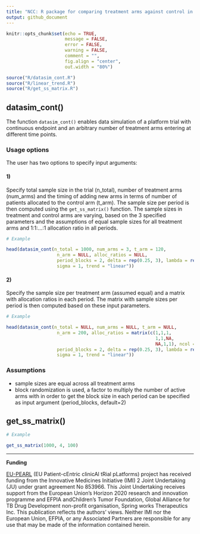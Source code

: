 ---
title: "NCC: R package for comparing treatment arms against control in platform trials with non-concurrent controls"
output: github_document
---

```{r setup, include=FALSE}
knitr::opts_chunk$set(echo = TRUE,
                      message = FALSE,
                      error = FALSE,
                      warning = FALSE,
                      comment = "",
                      fig.align = "center",
                      out.width = "80%")

source("R/datasim_cont.R")
source("R/linear_trend.R")
source("R/get_ss_matrix.R")
```


## datasim_cont()

The function `datasim_cont()` enables data simulation of a platform trial with continuous endpoint and an arbitrary number of treatment arms entering at different time points.

### Usage options

The user has two options to specify input arguments:

#### 1)

Specify total sample size in the trial (n_total), number of treatment arms (num_arms) and the timing of adding new arms in terms of number of patients allocated to the control arm (t_arm). The sample size per period is then computed using the `get_ss_matrix()` function. The sample sizes in treatment and control arms are varying, based on the 3 specified parameters and the assumptions of equal sample sizes for all treatment arms and 1:1:...:1 allocation ratio in all periods.

```{r}
# Example

head(datasim_cont(n_total = 1000, num_arms = 3, t_arm = 120, 
                   n_arm = NULL, alloc_ratios = NULL, 
                   period_blocks = 2, delta = rep(0.25, 3), lambda = rep(0.15, 4), 
                   sigma = 1, trend = "linear"))
```


#### 2)

Specify the sample size per treatment arm (assumed equal) and a matrix with allocation ratios in each period. The matrix with sample sizes per period is then computed based on these input parameters.

```{r}
# Example

head(datasim_cont(n_total = NULL, num_arms = NULL, t_arm = NULL, 
                   n_arm = 200, alloc_ratios = matrix(c(1,1,1,
                                                        1,1,NA,
                                                        NA,1,1), ncol = 3, byrow = T),
                   period_blocks = 2, delta = rep(0.25, 3), lambda = rep(0.15, 4), 
                   sigma = 1, trend = "linear"))
```

### Assumptions

- sample sizes are equal across all treatment arms
- block randomization is used, a factor to multiply the number of active arms with in order to get the block size in each period can be specified as input argument (period_blocks, default=2)

## get_ss_matrix()

```{r}
# Example 

get_ss_matrix(1000, 4, 100)
```


---

**Funding**

[EU-PEARL](https://eu-pearl.eu/) (EU Patient-cEntric clinicAl tRial pLatforms) project has received funding from the Innovative Medicines Initiative (IMI) 2 Joint Undertaking (JU) under grant agreement No 853966. This Joint Undertaking receives support from the European Union’s Horizon 2020 research and innovation programme and EFPIA andChildren’s Tumor Foundation, Global Alliance for TB Drug Development non-profit organisation, Spring works Therapeutics Inc. This publication reflects the authors’ views. Neither IMI nor the European Union, EFPIA, or any Associated Partners are responsible for any use that may be made of the information contained herein.


<!-- ## Example?? -->

<!-- This is an R Markdown format used for publishing markdown documents to GitHub. When you click the **Knit** button all R code chunks are run and a markdown file (.md) suitable for publishing to GitHub is generated. -->

<!-- ... Including Plots -->

<!-- You can also embed plots, for example: -->

<!-- ```{r pressure, echo=FALSE} -->
<!-- plot(pressure) -->
<!-- ``` -->

<!-- Note that the `echo = FALSE` parameter was added to the code chunk to prevent printing of the R code that generated the plot. -->
